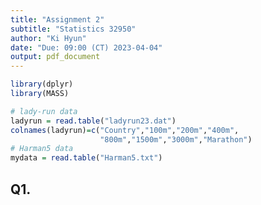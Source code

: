 ```yaml
---
title: "Assignment 2"
subtitle: "Statistics 32950"
author: "Ki Hyun"
date: "Due: 09:00 (CT) 2023-04-04"
output: pdf_document
---
```


```r
library(dplyr)
library(MASS)
```

```r
# lady-run data
ladyrun = read.table("ladyrun23.dat")
colnames(ladyrun)=c("Country","100m","200m","400m",
                    "800m","1500m","3000m","Marathon")
# Harman5 data
mydata = read.table("Harman5.txt")
```

## Q1.


